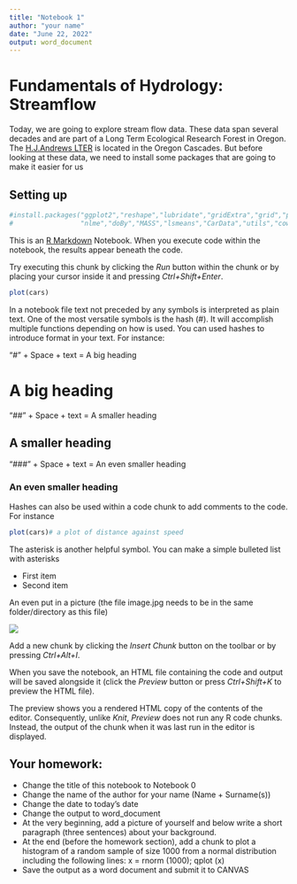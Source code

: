 ```yaml
---
title: "Notebook 1"
author: "your name"
date: "June 22, 2022"
output: word_document
---
```


# Fundamentals of Hydrology: Streamflow

Today, we are going to explore stream flow data. These data span several decades and are part of a Long Term Ecological Research Forest in Oregon. The [H.J.Andrews LTER](https://andrewsforest.oregonstate.edu/) is located in the Oregon Cascades. But before looking at these data, we need to install some packages that are going to make it easier for us

## Setting up

```r
#install.packages("ggplot2","reshape","lubridate","gridExtra","grid","plyr","dplyr",
#                 "nlme","doBy","MASS","lsmeans","CarData","utils","cowplot","ggExtra")
```








This is an [R Markdown](http://rmarkdown.rstudio.com) Notebook. When you execute code within the notebook, the results appear beneath the code. 

Try executing this chunk by clicking the *Run* button within the chunk or by placing your cursor inside it and pressing *Ctrl+Shift+Enter*. 

```r
plot(cars)
```

In a notebook file text not preceded by any symbols is interpreted as plain text. One of the most versatile symbols is the hash (#). It will accomplish multiple functions depending on how is used. You can used hashes to introduce format in your text. For instance:

"#" + Space + text = A big heading

# A big heading

"##" + Space + text = A smaller heading

## A smaller heading

"###" + Space + text = An even smaller heading

### An even smaller heading

Hashes can also be used within a code chunk to add comments to the code. For instance

```r
plot(cars)# a plot of distance against speed
```

The asterisk is another helpful symbol. You can make a simple bulleted list with asterisks

* First item
* Second item

An even put in a picture (the file image.jpg needs to be in the same folder/directory as this file)

![](water_cycle.jpg)

Add a new chunk by clicking the *Insert Chunk* button on the toolbar or by pressing *Ctrl+Alt+I*.

When you save the notebook, an HTML file containing the code and output will be saved alongside it (click the *Preview* button or press *Ctrl+Shift+K* to preview the HTML file).

The preview shows you a rendered HTML copy of the contents of the editor. Consequently, unlike *Knit*, *Preview* does not run any R code chunks. Instead, the output of the chunk when it was last run in the editor is displayed.

## Your homework:

* Change the title of this notebook to Notebook 0
* Change the name of the author for your name (Name + Surname(s))
* Change the date to today's date
* Change the output to word_document
* At the very beginning, add a picture of yourself and below write a short paragraph (three sentences) about your background.
* At the end (before the homework section), add a chunk to plot a histogram of a random sample of size 1000 from a normal distribution including the following lines: x = rnorm (1000); qplot (x)
* Save the output as a word document and submit it to CANVAS





